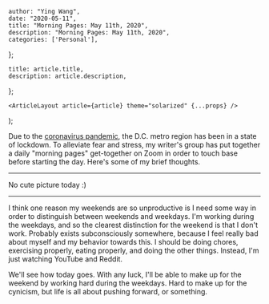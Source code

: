 

    author: "Ying Wang",
    date: "2020-05-11",
    title: "Morning Pages: May 11th, 2020",
    description: "Morning Pages: May 11th, 2020",
    categories: ['Personal'],
};

    title: article.title,
    description: article.description,
};

    <ArticleLayout article={article} theme="solarized" {...props} />
);


Due to the [coronavirus
pandemic](https://en.wikipedia.org/wiki/2019-20_coronavirus_pandemic), the D.C.
metro region has been in a state of lockdown. To alleviate fear and stress, my
writer's group has put together a daily "morning pages" get-together on Zoom in
order to touch base before starting the day. Here's some of my brief thoughts.

---

No cute picture today :)

---

I think one reason my weekends are so unproductive is I need some way in order
to distinguish between weekends and weekdays. I'm working during the weekdays,
and so the clearest distinction for the weekend is that I don't work. Probably
exists subconsciously somewhere, because I feel really bad about myself and my
behavior towards this. I should be doing chores, exercising properly, eating
properly, and doing the other things. Instead, I'm just watching YouTube and
Reddit.

We'll see how today goes. With any luck, I'll be able to make up for the weekend
by working hard during the weekdays. Hard to make up for the cynicism, but life
is all about pushing forward, or something.
